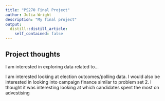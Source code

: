 ```yaml
---
title: "PS270 Final Project"
author: Julia Wright
description: "My final project"
output:
  distill::distill_article:
    self_contained: false
---
```




## Project thoughts

I am interested in exploring data related to...

I am interested looking at election outcomes/polling data. I would also be interested in looking into campaign finance similar to problem set 2. I thought it was interesting looking at which candidates spent the most on advestising